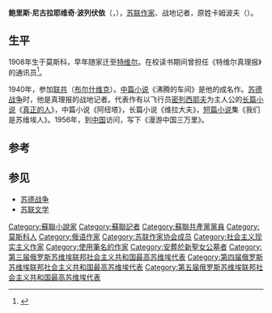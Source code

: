 {{Infobox writer
| 姓名     = 鲍里斯·波列伏依
| 图像     = Полевой Борис Николаевич (конверт).jpg
| 图像说明 =1987年苏联信封
| 出生     = {{OldStyleDate|1908年|3月17日|3月4日}}
| 出生地点 = [[俄罗斯帝国|俄罗斯帝国]]莫斯科
| 逝世     = {{death date and age|1981|7|12|1908|3|17}}
| 逝世地点 = 苏联莫斯科
| 墓地     = [[新聖女公墓|新聖女公墓]]
| 职业     = [[作家|作家]]、[[战地记者|战地记者]]
| 语言     = [[俄语|俄语]]
| 国籍     = 苏联
| 教育程度 = 
| 创作时期 = 1927年-1981年
| 体裁     = 随笔、回忆录
| 主题     = [[社会主义写实主义|社会主义写实主义]]
| 著名作品 = 
| 奖项     = {{{!}} style="background: transparent"
{{!}}{{社会主义劳动英雄|1974}}
{{!}}}
{{{!}} style="background: transparent"
{{!}}{{列宁勋章}}{{!!}}{{列宁勋章}}{{!!}}{{列宁勋章|1974}}{{!!}}{{十月革命勋章}}
{{!}}-
{{!}}{{红旗勋章}}{{!!}}{{红旗勋章}}{{!!}}{{一级卫国战争勋章|1943}}{{!!}}{{一级卫国战争勋章}}
{{!}}-
{{!}}{{劳动红旗勋章|1958}}{{!!}}{{各族人民友谊勋章}}{{!!}}{{红星勋章|1942}}{{!!}}{{纪念列宁诞辰一百周年奖章}}
{{!}}-
{{!}}{{保卫莫斯科奖章}}
{{!}}}
{{{!}} style="background: transparent"
{{!}}{{斯大林奖}} {{斯大林奖}}
{{!}}}
| 签名     =  
}}
'''鲍里斯·尼古拉耶维奇·波列伏依'''（{{lang-ru|'''Бори́с Никола́евич Полево́й'''}}，{{bd|1908年|3月17日|1981年|7月12日|catIdx=P波列}}），[[苏联|苏联]][[作家|作家]]、战地记者，原姓卡姆波夫（{{lang|ru|Кампов}}）。
==生平==
1908年生于莫斯科，早年随家迁至[[特维尔|特维尔]]。在校读书期间曾担任《特维尔真理报》的通讯员<ref>{{cite journal |author1=赵永华|author2=董翊宸 |title=《战地记者波列伏依》 |journal=新闻前哨 |date=2012 |issue=5 |pages=49-21 |issn=1003-2827}}</ref>。

1940年，参加[[联共|联共]]（[[布尔什维克|布尔什维克]]）。[[中篇小说|中篇小说]]《沸腾的车间》是他的成名作。[[苏德战争|苏德战争]]时，他是真理报的战地记者。代表作有以飞行员[[阿列克谢·彼得罗维奇·马列西耶夫|密列西耶夫]]为主人公的[[长篇小说|长篇小说]]《[[真正的人|真正的人]]》，中篇小说《阿纽塔》，长篇小说《维拉大夫》，[[短篇小说|短篇小说]]集《我们是苏维埃人》。1956年，到[[中国|中国]]访问，写下《漫游中国三万里》。
==参考==
{{reflist}}
==参见==
*[[苏德战争|苏德战争]]
*[[苏联文学|苏联文学]]

{{Authority control}}
{{DEFAULTSORT:Polevoy, Boris}}
[[Category:蘇聯小說家|Category:蘇聯小說家]]
[[Category:蘇聯記者|Category:蘇聯記者]]
[[Category:蘇聯共產黨黨員|Category:蘇聯共產黨黨員]]
[[Category:莫斯科人|Category:莫斯科人]]
[[Category:俄语作家|Category:俄语作家]]
[[Category:苏联作家协会成员|Category:苏联作家协会成员]]
[[Category:社会主义现实主义作家|Category:社会主义现实主义作家]]
[[Category:使用筆名的作家|Category:使用筆名的作家]]
[[Category:安葬於新聖女公墓者|Category:安葬於新聖女公墓者]]
[[Category:第三届俄罗斯苏维埃联邦社会主义共和国最高苏维埃代表|Category:第三届俄罗斯苏维埃联邦社会主义共和国最高苏维埃代表]]
[[Category:第四届俄罗斯苏维埃联邦社会主义共和国最高苏维埃代表|Category:第四届俄罗斯苏维埃联邦社会主义共和国最高苏维埃代表]]
[[Category:第五届俄罗斯苏维埃联邦社会主义共和国最高苏维埃代表|Category:第五届俄罗斯苏维埃联邦社会主义共和国最高苏维埃代表]]